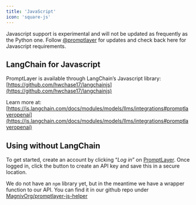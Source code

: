 ```yaml
---
title: 'JavaScript'
icon: 'square-js'
---
```



<Warning> Javascript support is experimental and will not be updated as frequently as the Python one. Follow [@promptlayer](https://twitter.com/promptlayer) for updates and check back here for Javascript requirements.</Warning>

## LangChain for Javascript

PromptLayer is available through LangChain’s Javascript library: [https://github.com/hwchase17/langchainjs](https://github.com/hwchase17/langchainjs)

Learn more at: [https://js.langchain.com/docs/modules/models/llms/integrations#promptlayeropenai](https://js.langchain.com/docs/modules/models/llms/integrations#promptlayeropenai)

## Using without LangChain

To get started, create an account by clicking “*Log in*” on [PromptLayer](https://promptlayer.com/). Once logged in, click the button to create an API key and save this in a secure location.

We do not have an `npm` library yet, but in the meantime we have a wrapper function to our API. You can find it in our github repo under [MagnivOrg/promptlayer-js-helper](https://github.com/MagnivOrg/promptlayer-js-helper)